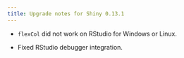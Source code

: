 ```yaml
---
title: Upgrade notes for Shiny 0.13.1
---
```


* `flexCol` did not work on RStudio for Windows or Linux.

* Fixed RStudio debugger integration.


